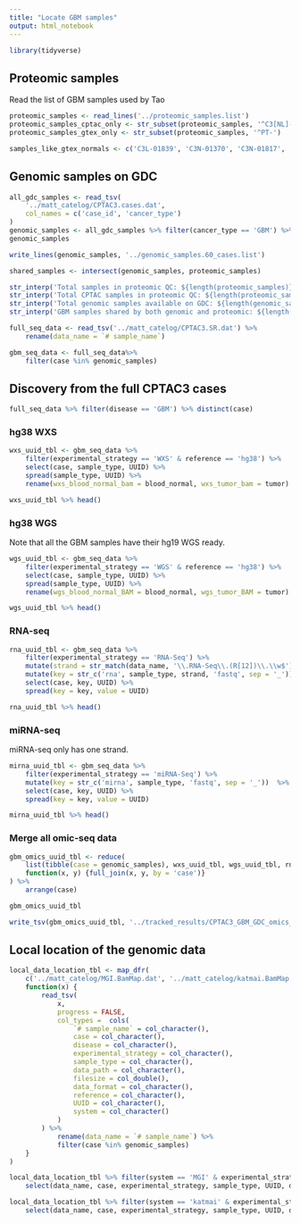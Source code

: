 ```yaml
---
title: "Locate GBM samples"
output: html_notebook
---
```


```r
library(tidyverse)
```



## Proteomic samples
Read the list of GBM samples used by Tao

```r
proteomic_samples <- read_lines('../proteomic_samples.list')
proteomic_samples_cptac_only <- str_subset(proteomic_samples, '^C3[NL]-')
proteomic_samples_gtex_only <- str_subset(proteomic_samples, '^PT-')

samples_like_gtex_normals <- c('C3L-01839', 'C3N-01370', 'C3N-01817', 'C3N-01850', 'C3N-03187')
```



## Genomic samples on GDC
```r
all_gdc_samples <- read_tsv(
    '../matt_catelog/CPTAC3.cases.dat',
    col_names = c('case_id', 'cancer_type')
)
genomic_samples <- all_gdc_samples %>% filter(cancer_type == 'GBM') %>% pull(case_id) %>% sort()
genomic_samples
```

```r
write_lines(genomic_samples, '../genomic_samples.60_cases.list')
```

```r
shared_samples <- intersect(genomic_samples, proteomic_samples)

str_interp('Total samples in proteomic QC: ${length(proteomic_samples)}')
str_interp('Total CPTAC samples in proteomic QC: ${length(proteomic_samples_cptac_only)}')
str_interp('Total genomic samples available on GDC: ${length(genomic_samples)}')
str_interp('GBM samples shared by both genomic and proteomic: ${length(shared_samples)}')
```

```r
full_seq_data <- read_tsv('../matt_catelog/CPTAC3.SR.dat') %>%
    rename(data_name = `# sample_name`) 

gbm_seq_data <- full_seq_data%>%
    filter(case %in% genomic_samples) 
```

## Discovery from the full CPTAC3 cases

```r
full_seq_data %>% filter(disease == 'GBM') %>% distinct(case)
```


### hg38 WXS
```r
wxs_uuid_tbl <- gbm_seq_data %>% 
    filter(experimental_strategy == 'WXS' & reference == 'hg38') %>% 
    select(case, sample_type, UUID) %>%
    spread(sample_type, UUID) %>%
    rename(wxs_blood_normal_bam = blood_normal, wxs_tumor_bam = tumor)

wxs_uuid_tbl %>% head()
```

### hg38 WGS
Note that all the GBM samples have their hg19 WGS ready.

```r
wgs_uuid_tbl <- gbm_seq_data %>% 
    filter(experimental_strategy == 'WGS' & reference == 'hg38') %>% 
    select(case, sample_type, UUID) %>%
    spread(sample_type, UUID) %>%
    rename(wgs_blood_normal_BAM = blood_normal, wgs_tumor_BAM = tumor)

wgs_uuid_tbl %>% head()
```


### RNA-seq
```r
rna_uuid_tbl <- gbm_seq_data %>% 
    filter(experimental_strategy == 'RNA-Seq') %>%
    mutate(strand = str_match(data_name, '\\.RNA-Seq\\.(R[12])\\.\\w$')[, 2]) %>% 
    mutate(key = str_c('rna', sample_type, strand, 'fastq', sep = '_')) %>%
    select(case, key, UUID) %>%
    spread(key = key, value = UUID)

rna_uuid_tbl %>% head()
```


### miRNA-seq
miRNA-seq only has one strand.

```r
mirna_uuid_tbl <- gbm_seq_data %>% 
    filter(experimental_strategy == 'miRNA-Seq') %>%
    mutate(key = str_c('mirna', sample_type, 'fastq', sep = '_'))  %>%
    select(case, key, UUID) %>%
    spread(key = key, value = UUID)

mirna_uuid_tbl %>% head()
```


### Merge all omic-seq data
```r
gbm_omics_uuid_tbl <- reduce(
    list(tibble(case = genomic_samples), wxs_uuid_tbl, wgs_uuid_tbl, rna_uuid_tbl, mirna_uuid_tbl),
    function(x, y) {full_join(x, y, by = 'case')}
) %>%
    arrange(case)

gbm_omics_uuid_tbl
```

```r
write_tsv(gbm_omics_uuid_tbl, '../tracked_results/CPTAC3_GBM_GDC_omics_UUIDs.tsv')
```



## Local location of the genomic data
```r
local_data_location_tbl <- map_dfr(
    c('../matt_catelog/MGI.BamMap.dat', '../matt_catelog/katmai.BamMap.dat'),
    function(x) {
        read_tsv(
            x, 
            progress = FALSE,
            col_types =  cols(
                `# sample_name` = col_character(),
                case = col_character(),
                disease = col_character(),
                experimental_strategy = col_character(),
                sample_type = col_character(),
                data_path = col_character(),
                filesize = col_double(),
                data_format = col_character(),
                reference = col_character(),
                UUID = col_character(),
                system = col_character()
            )
        ) %>%
            rename(data_name = `# sample_name`) %>%
            filter(case %in% genomic_samples)
    }
) 
```

```r
local_data_location_tbl %>% filter(system == 'MGI' & experimental_strategy == 'WXS') %>%
    select(data_name, case, experimental_strategy, sample_type, UUID, data_format, system, data_path)
```

```r
local_data_location_tbl %>% filter(system == 'katmai' & experimental_strategy == 'RNA-Seq') %>%
    select(data_name, case, experimental_strategy, sample_type, UUID, data_format, system, data_path)
```
